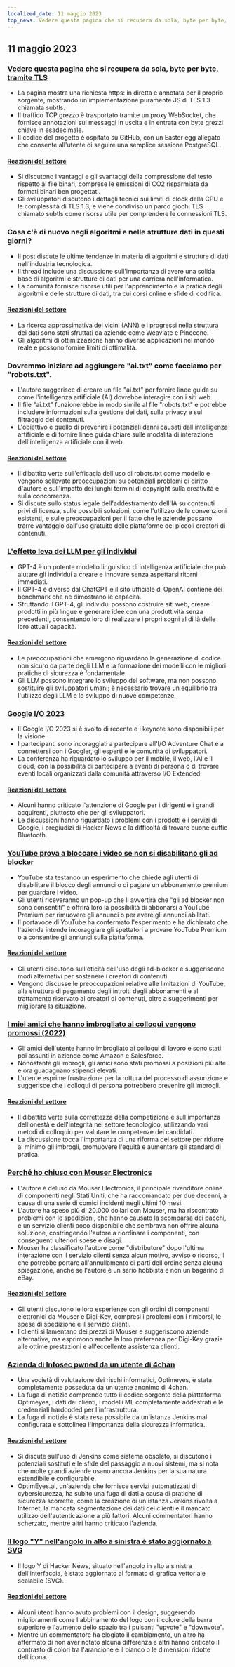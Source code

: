 ```yaml
---
localized_date: 11 maggio 2023
top_news: Vedere questa pagina che si recupera da sola, byte per byte, tramite TLS
---
```




<CallToAction />

<Steps>

## 11 maggio 2023

### [Vedere questa pagina che si recupera da sola, byte per byte, tramite TLS](https://subtls.pages.dev/)

- La pagina mostra una richiesta https: in diretta e annotata per il proprio sorgente, mostrando un'implementazione puramente JS di TLS 1.3 chiamata subtls.
- Il traffico TCP grezzo è trasportato tramite un proxy WebSocket, che fornisce annotazioni sui messaggi in uscita e in entrata con byte grezzi chiave in esadecimale.
- Il codice del progetto è ospitato su GitHub, con un Easter egg allegato che consente all'utente di seguire una semplice sessione PostgreSQL.

#### [Reazioni del settore](http://news.ycombinator.com/item?id=35884437)

- Si discutono i vantaggi e gli svantaggi della compressione del testo rispetto ai file binari, comprese le emissioni di CO2 risparmiate da formati binari ben progettati.
- Gli sviluppatori discutono i dettagli tecnici sui limiti di clock della CPU e le complessità di TLS 1.3, e viene condiviso un parco giochi TLS chiamato subtls come risorsa utile per comprendere le connessioni TLS.

### Cosa c'è di nuovo negli algoritmi e nelle strutture dati in questi giorni?

- Il post discute le ultime tendenze in materia di algoritmi e strutture di dati nell'industria tecnologica.
- Il thread include una discussione sull'importanza di avere una solida base di algoritmi e strutture di dati per una carriera nell'informatica.
- La comunità fornisce risorse utili per l'apprendimento e la pratica degli algoritmi e delle strutture di dati, tra cui corsi online e sfide di codifica.

#### [Reazioni del settore](http://news.ycombinator.com/item?id=35886900)

- La ricerca approssimativa dei vicini (ANN) e i progressi nella struttura dei dati sono stati sfruttati da aziende come Weaviate e Pinecone.
- Gli algoritmi di ottimizzazione hanno diverse applicazioni nel mondo reale e possono fornire limiti di ottimalità.

### Dovremmo iniziare ad aggiungere "ai.txt" come facciamo per "robots.txt".

- L'autore suggerisce di creare un file "ai.txt" per fornire linee guida su come l'intelligenza artificiale (AI) dovrebbe interagire con i siti web.
- Il file "ai.txt" funzionerebbe in modo simile al file "robots.txt" e potrebbe includere informazioni sulla gestione dei dati, sulla privacy e sul filtraggio dei contenuti.
- L'obiettivo è quello di prevenire i potenziali danni causati dall'intelligenza artificiale e di fornire linee guida chiare sulle modalità di interazione dell'intelligenza artificiale con il web.

#### [Reazioni del settore](http://news.ycombinator.com/item?id=35886288)

- Il dibattito verte sull'efficacia dell'uso di robots.txt come modello e vengono sollevate preoccupazioni su potenziali problemi di diritto d'autore e sull'impatto dei lunghi termini di copyright sulla creatività e sulla concorrenza.
- Si discute sullo status legale dell'addestramento dell'IA su contenuti privi di licenza, sulle possibili soluzioni, come l'utilizzo delle convenzioni esistenti, e sulle preoccupazioni per il fatto che le aziende possano trarre vantaggio dall'uso gratuito delle piattaforme dei piccoli creatori di contenuti.

### [L'effetto leva dei LLM per gli individui](https://mazzzystar.github.io/2023/05/10/LLM-for-individual/)

- GPT-4 è un potente modello linguistico di intelligenza artificiale che può aiutare gli individui a creare e innovare senza aspettarsi ritorni immediati.
- Il GPT-4 è diverso dal ChatGPT e il sito ufficiale di OpenAI contiene dei benchmark che ne dimostrano le capacità.
- Sfruttando il GPT-4, gli individui possono costruire siti web, creare prodotti in più lingue e generare idee con una produttività senza precedenti, consentendo loro di realizzare i propri sogni al di là delle loro attuali capacità.

#### [Reazioni del settore](http://news.ycombinator.com/item?id=35885797)

- Le preoccupazioni che emergono riguardano la generazione di codice non sicuro da parte degli LLM e la formazione dei modelli con le migliori pratiche di sicurezza è fondamentale.
- Gli LLM possono integrare lo sviluppo del software, ma non possono sostituire gli sviluppatori umani; è necessario trovare un equilibrio tra l'utilizzo degli LLM e lo sviluppo di nuove competenze.

### [Google I/O 2023](https://io.google/2023/)

- Il Google I/O 2023 si è svolto di recente e i keynote sono disponibili per la visione.
- I partecipanti sono incoraggiati a partecipare all'I/O Adventure Chat e a connettersi con i Googler, gli esperti e le comunità di sviluppatori.
- La conferenza ha riguardato lo sviluppo per il mobile, il web, l'AI e il cloud, con la possibilità di partecipare a eventi di persona o di trovare eventi locali organizzati dalla comunità attraverso I/O Extended.

#### [Reazioni del settore](http://news.ycombinator.com/item?id=35886559)

- Alcuni hanno criticato l'attenzione di Google per i dirigenti e i grandi acquirenti, piuttosto che per gli sviluppatori.
- Le discussioni hanno riguardato i problemi con i prodotti e i servizi di Google, i pregiudizi di Hacker News e la difficoltà di trovare buone cuffie Bluetooth.

### [YouTube prova a bloccare i video se non si disabilitano gli ad blocker](https://www.bleepingcomputer.com/news/technology/youtube-tests-blocking-videos-unless-you-disable-ad-blockers/)

- YouTube sta testando un esperimento che chiede agli utenti di disabilitare il blocco degli annunci o di pagare un abbonamento premium per guardare i video.
- Gli utenti riceveranno un pop-up che li avvertirà che "gli ad blocker non sono consentiti" e offrirà loro la possibilità di abbonarsi a YouTube Premium per rimuovere gli annunci o per avere gli annunci abilitati.
- Il portavoce di YouTube ha confermato l'esperimento e ha dichiarato che l'azienda intende incoraggiare gli spettatori a provare YouTube Premium o a consentire gli annunci sulla piattaforma.

#### [Reazioni del settore](http://news.ycombinator.com/item?id=35892512)

- Gli utenti discutono sull'eticità dell'uso degli ad-blocker e suggeriscono modi alternativi per sostenere i creatori di contenuti.
- Vengono discusse le preoccupazioni relative alle limitazioni di YouTube, alla struttura di pagamento degli introiti degli abbonamenti e al trattamento riservato ai creatori di contenuti, oltre a suggerimenti per migliorare la situazione.

### [I miei amici che hanno imbrogliato ai colloqui vengono promossi (2022)](https://www.teamblind.com/post/My-friends-who-cheated-in-interviews-are-getting-promoted-😡😡😡😡-XnYM4nLs)

- Gli amici dell'utente hanno imbrogliato ai colloqui di lavoro e sono stati poi assunti in aziende come Amazon e Salesforce.
- Nonostante gli imbrogli, gli amici sono stati promossi a posizioni più alte e ora guadagnano stipendi elevati.
- L'utente esprime frustrazione per la rottura del processo di assunzione e suggerisce che i colloqui di persona potrebbero prevenire gli imbrogli.

#### [Reazioni del settore](http://news.ycombinator.com/item?id=35885342)

- Il dibattito verte sulla correttezza della competizione e sull'importanza dell'onestà e dell'integrità nel settore tecnologico, utilizzando vari metodi di colloquio per valutare le competenze dei candidati.
- La discussione tocca l'importanza di una riforma del settore per ridurre al minimo gli imbrogli, promuovere l'equità e aumentare gli standard di pratica.

### [Perché ho chiuso con Mouser Electronics](https://lcamtuf.substack.com/p/why-im-done-with-mouser-electronics)

- L'autore è deluso da Mouser Electronics, il principale rivenditore online di componenti negli Stati Uniti, che ha raccomandato per due decenni, a causa di una serie di comici incidenti negli ultimi 10 mesi.
- L'autore ha speso più di 20.000 dollari con Mouser, ma ha riscontrato problemi con le spedizioni, che hanno causato la scomparsa dei pacchi, e un servizio clienti poco disponibile che sembrava non offrire alcuna soluzione, costringendo l'autore a riordinare i componenti, con conseguenti ulteriori spese e disagi.
- Mouser ha classificato l'autore come "distributore" dopo l'ultima interazione con il servizio clienti senza alcun motivo, avviso o ricorso, il che potrebbe portare all'annullamento di parti dell'ordine senza alcuna spiegazione, anche se l'autore è un serio hobbista e non un bagarino di eBay.

#### [Reazioni del settore](http://news.ycombinator.com/item?id=35892246)

- Gli utenti discutono le loro esperienze con gli ordini di componenti elettronici da Mouser e Digi-Key, compresi i problemi con i rimborsi, le spese di spedizione e il servizio clienti.
- I clienti si lamentano dei prezzi di Mouser e suggeriscono aziende alternative, ma esprimono anche la loro preferenza per Digi-Key grazie alle ottime prestazioni e all'eccellente assistenza clienti.

### [Azienda di Infosec pwned da un utente di 4chan](https://maia.crimew.gay/posts/optimeyes-leak/)

- Una società di valutazione dei rischi informatici, Optimeyes, è stata completamente posseduta da un utente anonimo di 4chan.
- La fuga di notizie comprende tutto il codice sorgente della piattaforma Optimeyes, i dati dei clienti, i modelli ML completamente addestrati e le credenziali hardcoded per l'infrastruttura.
- La fuga di notizie è stata resa possibile da un'istanza Jenkins mal configurata e sottolinea l'importanza della sicurezza informatica.

#### [Reazioni del settore](http://news.ycombinator.com/item?id=35888509)

- Si discute sull'uso di Jenkins come sistema obsoleto, si discutono i potenziali sostituti e le sfide del passaggio a nuovi sistemi, ma si nota che molte grandi aziende usano ancora Jenkins per la sua natura estendibile e configurabile.
- OptimEyes.ai, un'azienda che fornisce servizi automatizzati di cybersicurezza, ha subito una fuga di dati a causa di pratiche di sicurezza scorrette, come la creazione di un'istanza Jenkins rivolta a Internet, la mancata segmentazione dei dati dei clienti e il mancato utilizzo dell'autenticazione a più fattori. Alcuni commentatori hanno scherzato, mentre altri hanno criticato l'azienda.

### [Il logo "Y" nell'angolo in alto a sinistra è stato aggiornato a SVG](https://news.ycombinator.com/y18.svg)

- Il logo Y di Hacker News, situato nell'angolo in alto a sinistra dell'interfaccia, è stato aggiornato al formato di grafica vettoriale scalabile (SVG).

#### [Reazioni del settore](http://news.ycombinator.com/item?id=35894326)

- Alcuni utenti hanno avuto problemi con il design, suggerendo miglioramenti come l'abbinamento del logo con il colore della barra superiore e l'aumento dello spazio tra i pulsanti "upvote" e "downvote".
- Mentre un commentatore ha elogiato il cambiamento, un altro ha affermato di non aver notato alcuna differenza e altri hanno criticato il contrasto di colori tra l'arancione e il bianco o le dimensioni ridotte dell'icona.

</Steps>
